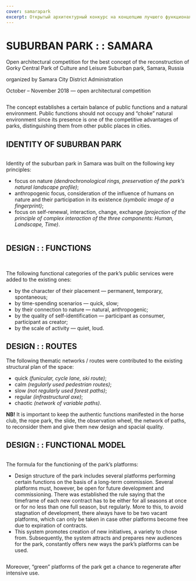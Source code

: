 ```yaml
---
cover: samarapark
excerpt: Открытый архитектурный конкурс на концепцию лучшего функционально-планировочного и объемно-пространственного решения по реконструкции Центрального парка культуры и отдыха имени М. Горького
---
```


# SUBURBAN PARK : : SAMARA

Open architectural competition for the best concept of the reconstruction of Gorky Central Park of Culture and Leisure
Suburban park, Samara, Russia

organized by Samara City District Administration

October – November 2018 — open architectural competition

<Image src="/images/samarapark-01.jpg" alt="" />

The concept establishes a certain balance of public functions and a natural environment. Public functions should not occupy and “choke” natural environment since its presence is one of the competitive advantages of parks, distinguishing them from other public places in cities.

## IDENTITY OF SUBURBAN PARK

<Image src="/images/samarapark-07.jpg" alt="" />

Identity of the suburban park in Samara was built on the following key principles:
- focus on nature *(dendrochronological rings, preservation of the park’s natural landscape profile)*;
- anthropogenic focus, consideration of the influence of humans on nature and their participation in its existence *(symbolic image of a fingerprint)*;
- focus on self-renewal, interaction, change, exchange *(projection of the principle of complex interaction of the three components: Human, Landscape, Time)*.

<Image src="/images/samarapark-12_1.jpg" alt="" />

## DESIGN : : FUNCTIONS

<Image src="/images/samarapark-02.jpg" alt="" />

<Image src="/images/samarapark-03.jpg" alt="" />

The following functional categories of the park’s public services were added to the existing ones:
- by the character of their placement — permanent, temporary, spontaneous;
- by time-spending scenarios — quick, slow;
- by their connection to nature — natural, anthropogenic;
- by the quality of self-identification — participant as consumer, participant as creator;
- by the scale of activity — quiet, loud.


## DESIGN : : ROUTES

The following thematic networks / routes were contributed to the existing structural plan of the space:
- quick *(funicular, cycle lane, ski route)*;
- calm *(regularly used pedestrian routes)*;
- slow *(not regularly used forest paths)*;
- regular *(infrastructural axe)*;
- chaotic *(network of variable paths)*.

**NB!** It is important to keep the authentic functions manifested in the horse club, the rope park, the slide, the observation wheel, the network of paths, to reconsider them and give them new design and spacial quality.


## DESIGN : : FUNCTIONAL MODEL

<Image src="/images/samarapark-05.jpg" alt="" />

The formula for the functioning of the park’s platforms:
- Design structure of the park includes several platforms performing certain functions on the basis of a long-term commission. Several platforms must, however, be open for future development and commissioning. There was established the rule saying that the timeframe of each new contract has to be either for all seasons at once or for no less than one full season, but regularly. More to this, to avoid stagnation of development, there always have to be two vacant platforms, which can only be taken in case other platforms become free due to expiration of contracts.
- This system promotes creation of new initiatives, a variety to chose from. Subsequently, the system attracts and prepares new audiences for the park, constantly offers new ways the park’s platforms can be used.

<Image src="/images/samarapark-06.jpg" alt="" />

Moreover, “green” platforms of the park get a chance to regenerate after intensive use.

<Image src="/images/samarapark-09.jpg" alt="" />

<Image src="/images/samarapark-10.jpg" alt="" />

